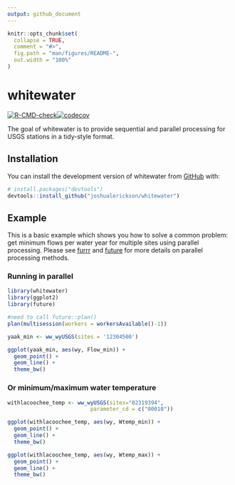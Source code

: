 ```yaml
---
output: github_document
---
```


<!-- README.md is generated from README.Rmd. Please edit that file -->

```r
knitr::opts_chunk$set(
  collapse = TRUE,
  comment = "#>",
  fig.path = "man/figures/README-",
  out.width = "100%"
)
```

# whitewater

<!-- badges: start -->
[![R-CMD-check](https://github.com/joshualerickson/whitewater/workflows/R-CMD-check/badge.svg)](https://github.com/joshualerickson/whitewater/actions)[![codecov](https://codecov.io/gh/joshualerickson/whitewater/branch/main/graph/badge.svg)](https://app.codecov.io/gh/joshualerickson/whitewater)
<!-- badges: end -->


The goal of whitewater is to provide sequential and parallel processing for USGS stations in a tidy-style format. 

## Installation

You can install the development version of whitewater from [GitHub](https://github.com/) with:

``` r
# install.packages("devtools")
devtools::install_github("joshualerickson/whitewater")
```

## Example

This is a basic example which shows you how to solve a common problem: get minimum flows per water year for multiple sites using parallel processing. Please see [furrr](https://cran.r-project.org/web/packages/furrr/index.html) and [future](https://cran.r-project.org/web/packages/future/index.html) for more details on parallel processing methods.  

### Running in parallel  

```r
library(whitewater)
library(ggplot2)
library(future)

#need to call future::plan()
plan(multisession(workers = workersAvailable()-1))

```


```r

yaak_min <- ww_wyUSGS(sites = '12304500')

ggplot(yaak_min, aes(wy, Flow_min)) +
  geom_point() + 
  geom_line() +
  theme_bw()
```
### Or minimum/maximum water temperature

```r

withlacoochee_temp <- ww_wyUSGS(sites="02319394",
                          parameter_cd = c("00010"))

ggplot(withlacoochee_temp, aes(wy, Wtemp_min)) +
  geom_point() + 
  geom_line() +
  theme_bw()

ggplot(withlacoochee_temp, aes(wy, Wtemp_max)) +
  geom_point() + 
  geom_line() +
  theme_bw()
```

